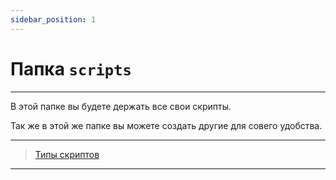 ```yaml
---
sidebar_position: 1
---
```


# Папка `scripts`

---

В этой папке вы будете держать все свои скрипты.

Так же в этой же папке вы можете создать другие для совего удобства.

---

> [Типы скриптов](../Resourses/scripts-type)

---
